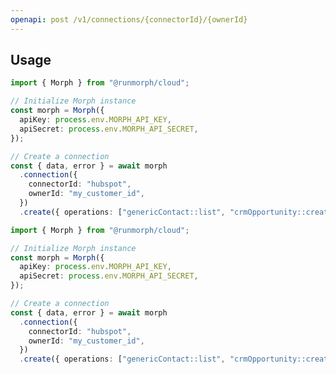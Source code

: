 ```yaml
---
openapi: post /v1/connections/{connectorId}/{ownerId}
---
```



<MorphCloudInstallCmd />


## Usage

```typescript
import { Morph } from "@runmorph/cloud";

// Initialize Morph instance
const morph = Morph({
  apiKey: process.env.MORPH_API_KEY,
  apiSecret: process.env.MORPH_API_SECRET,
});

// Create a connection
const { data, error } = await morph
  .connection({
    connectorId: "hubspot",
    ownerId: "my_customer_id",
  })
  .create({ operations: ["genericContact::list", "crmOpportunity::create"] });
```

<RequestExample>

```typescript
import { Morph } from "@runmorph/cloud";

// Initialize Morph instance
const morph = Morph({
  apiKey: process.env.MORPH_API_KEY,
  apiSecret: process.env.MORPH_API_SECRET,
});

// Create a connection
const { data, error } = await morph
  .connection({
    connectorId: "hubspot",
    ownerId: "my_customer_id",
  })
  .create({ operations: ["genericContact::list", "crmOpportunity::create"] });
```

</RequestExample>
